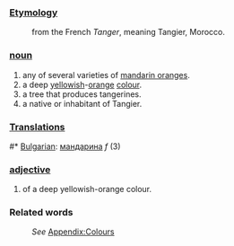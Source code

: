 ===[[Etymology]]===
:from the French ''Tanger'', meaning Tangier, Morocco.
===[[noun]]===
#any of several varieties of [[mandarin orange]]s.
#a deep [[yellow]]ish-[[orange]] [[color|colour]].
#a tree that produces tangerines.
#a native or inhabitant of Tangier.

===[[Translation]]s===
#* [[Bulgarian]]: [[мандарина]] ''f'' (3)

===[[adjective]]===
#of a deep yellowish-orange colour.
===Related words===
:''See'' [[Wiktionary_Appendix:Colours|Appendix:Colours]]
